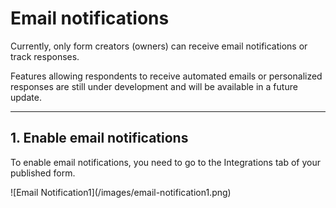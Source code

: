 
# Email notifications

Currently, only form creators (owners) can receive email notifications or track responses.

<Callout type="info">
Features allowing respondents to receive automated emails or personalized responses are still under 
development and will be available in a future update.
</Callout>

---

## 1. Enable email notifications

To enable email notifications, you need to go to the <span className="text-cyan-500 font-bold bg-cyan-100 px-2 py-1 rounded">Integrations</span> tab of your published form.

<div className="shadow-2xl mt-12">
  ![Email Notification1](/images/email-notification1.png)
</div>
